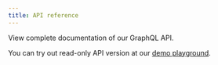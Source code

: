 ```yaml
---
title: API reference
---
```


View complete documentation of our GraphQL API.

You can try out read-only API version at our [demo playground](https://demo.saleor.io/graphql/).
